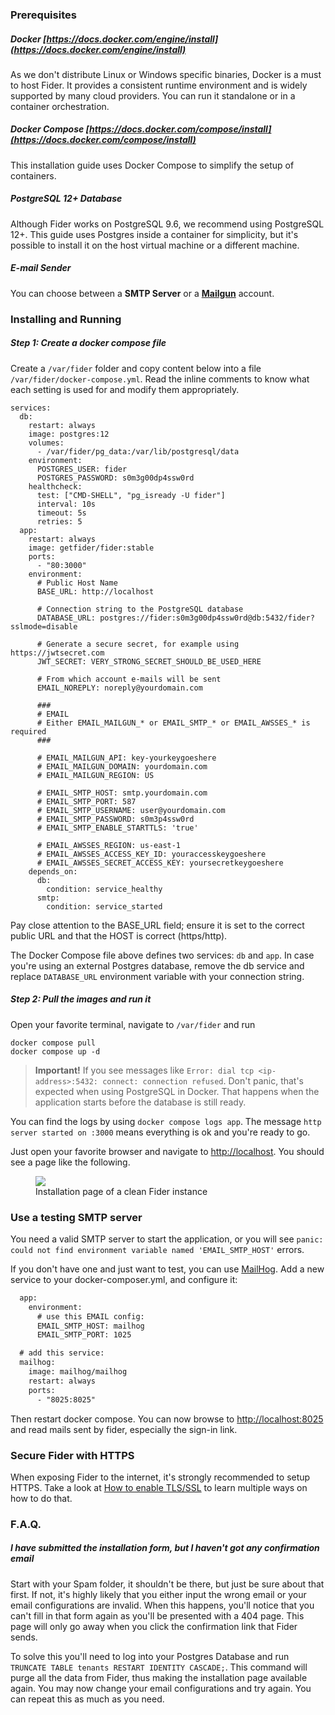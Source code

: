 ### Prerequisites

##### Docker [https://docs.docker.com/engine/install](https://docs.docker.com/engine/install)

As we don't distribute Linux or Windows specific binaries, Docker is a must to host Fider. It provides a consistent runtime environment and is widely supported by many cloud providers. You can run it standalone or in a container orchestration.

##### Docker Compose [https://docs.docker.com/compose/install](https://docs.docker.com/compose/install)

This installation guide uses Docker Compose to simplify the setup of containers.

##### PostgreSQL 12+ Database

Although Fider works on PostgreSQL 9.6, we recommend using PostgreSQL 12+. This guide uses Postgres inside a container for simplicity, but it's possible to install it on the host virtual machine or a different machine.

##### E-mail Sender

You can choose between a **SMTP Server** or a **[Mailgun](https://www.mailgun.com)** account.

### Installing and Running

##### Step 1: Create a docker compose file

Create a `/var/fider` folder and copy content below into a file `/var/fider/docker-compose.yml`. Read the inline comments to know what each setting is used for and modify them appropriately.

```
services:
  db:
    restart: always
    image: postgres:12
    volumes:
      - /var/fider/pg_data:/var/lib/postgresql/data
    environment:
      POSTGRES_USER: fider
      POSTGRES_PASSWORD: s0m3g00dp4ssw0rd
    healthcheck:
      test: ["CMD-SHELL", "pg_isready -U fider"]
      interval: 10s
      timeout: 5s
      retries: 5
  app:
    restart: always
    image: getfider/fider:stable
    ports:
      - "80:3000"
    environment:
      # Public Host Name
      BASE_URL: http://localhost

      # Connection string to the PostgreSQL database
      DATABASE_URL: postgres://fider:s0m3g00dp4ssw0rd@db:5432/fider?sslmode=disable

      # Generate a secure secret, for example using https://jwtsecret.com
      JWT_SECRET: VERY_STRONG_SECRET_SHOULD_BE_USED_HERE

      # From which account e-mails will be sent
      EMAIL_NOREPLY: noreply@yourdomain.com

      ###
      # EMAIL
      # Either EMAIL_MAILGUN_* or EMAIL_SMTP_* or EMAIL_AWSSES_* is required
      ###

      # EMAIL_MAILGUN_API: key-yourkeygoeshere
      # EMAIL_MAILGUN_DOMAIN: yourdomain.com
      # EMAIL_MAILGUN_REGION: US

      # EMAIL_SMTP_HOST: smtp.yourdomain.com
      # EMAIL_SMTP_PORT: 587
      # EMAIL_SMTP_USERNAME: user@yourdomain.com
      # EMAIL_SMTP_PASSWORD: s0m3p4ssw0rd
      # EMAIL_SMTP_ENABLE_STARTTLS: 'true'

      # EMAIL_AWSSES_REGION: us-east-1
      # EMAIL_AWSSES_ACCESS_KEY_ID: youraccesskeygoeshere
      # EMAIL_AWSSES_SECRET_ACCESS_KEY: yoursecretkeygoeshere
    depends_on:
      db:
        condition: service_healthy
      smtp:
        condition: service_started
```

Pay close attention to the BASE_URL field; ensure it is set to the correct public URL and that the HOST is correct (https/http).

The Docker Compose file above defines two services: `db` and `app`. In case you're using an external Postgres database, remove the db service and replace `DATABASE_URL` environment variable with your connection string.

##### Step 2: Pull the images and run it

Open your favorite terminal, navigate to `/var/fider` and run

```
docker compose pull
docker compose up -d
```

> **Important!** If you see messages like `Error: dial tcp <ip-address>:5432: connect: connection refused`. Don't panic, that's expected when using PostgreSQL in Docker. That happens when the application starts before the database is still ready.

You can find the logs by using `docker compose logs app`. The message `http server started on :3000` means everything is ok and you're ready to go.

Just open your favorite browser and navigate to [http://localhost](http://localhost). You should see a page like the following.

<figure>
  <img src="/images/docs/fider-clean-install.png" />
  <figcaption>Installation page of a clean Fider instance</figcaption>
</figure>

### Use a testing SMTP server

You need a valid SMTP server to start the application, or you will see `panic: could not find environment variable named 'EMAIL_SMTP_HOST'` errors.

If you don't have one and just want to test, you can use [MailHog](https://github.com/mailhog/MailHog). Add a new service to your docker-composer.yml, and configure it:

```patch
  app:
    environment:
      # use this EMAIL config:
      EMAIL_SMTP_HOST: mailhog
      EMAIL_SMTP_PORT: 1025

  # add this service:
  mailhog:
    image: mailhog/mailhog
    restart: always
    ports:
      - "8025:8025"
```

Then restart docker compose. You can now browse to [http://localhost:8025](http://localhost:8025) and read mails sent by fider, especially the sign-in link.

### Secure Fider with HTTPS

When exposing Fider to the internet, it's strongly recommended to setup HTTPS. Take a look at [How to enable TLS/SSL](/docs/how-to-enable-ssl) to learn multiple ways on how to do that.

### F.A.Q.

##### I have submitted the installation form, but I haven't got any confirmation email

Start with your Spam folder, it shouldn't be there, but just be sure about that first. If not, it's highly likely that you either input the wrong email or your email configurations are invalid. When this happens, you'll notice that you can't fill in that form again as you'll be presented with a 404 page. This page will only go away when you click the confirmation link that Fider sends.

To solve this you'll need to log into your Postgres Database and run `TRUNCATE TABLE tenants RESTART IDENTITY CASCADE;`. This command will purge all the data from Fider, thus making the installation page available again. You may now change your email configurations and try again. You can repeat this as much as you need.
